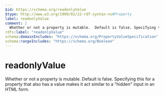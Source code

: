 ```yaml
---
$id: https://schema.org/readonlyValue
$type: http://www.w3.org/1999/02/22-rdf-syntax-ns#Property
label: readonlyValue
comment: |
  Whether or not a property is mutable.  Default is false. Specifying this for a property that also has a value makes it act similar to a "hidden" input in an HTML form.
rdfs:label: "readonlyValue"
schema:domainIncludes: "https://schema.org/PropertyValueSpecification"
schema:rangeIncludes: "https://schema.org/Boolean"
---
```


# readonlyValue

Whether or not a property is mutable.  Default is false. Specifying this for a property that also has a value makes it act similar to a "hidden" input in an HTML form.

